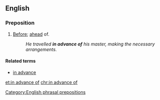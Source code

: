 ==English==

===Preposition===
{{en-prep|head=[[in]] [[advance]] [[of]]}}

# [[before|Before]]; [[ahead]] of.
#: ''He travelled '''in advance of''' his master, making the necessary arrangements.''

====Related terms====
* [[in advance]]
[[Category:English phrasal prepositions]]

[[et:in advance of]]
[[chr:in advance of]]